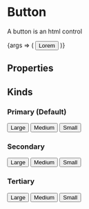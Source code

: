 
<Meta title="Form Components/Button/Button" component={ButtonComponent} />

# Button
A button is an html control

<Canvas>
    <Story name="Example">
        {args => (
          <Button {...args}>Lorem</Button>
        )}
    </Story>
</Canvas>

## Properties
<ArgsTable story="Example" />

## Kinds

### Primary (Default)

<Story name="Primary">
  <Button type="button" kind="primary" display="inline" size="lg">Large</Button>
  <Button type="button" kind="primary" display="inline" size="md">Medium</Button>
  <Button type="button" kind="primary" display="inline" size="sm">Small</Button>
</Story>

### Secondary

<Story name="Secondary">
  <Button type="button" kind="secondary" display="inline" size="lg">Large</Button>
  <Button type="button" kind="secondary" display="inline" size="md">Medium</Button>
  <Button type="button" kind="secondary" display="inline" size="sm">Small</Button>
</Story>

### Tertiary 

<Story name="Tertiary">
  <Button type="button" kind="tertiary" display="inline" size="lg">Large</Button>
  <Button type="button" kind="tertiary" display="inline" size="md">Medium</Button>
  <Button type="button" kind="tertiary" display="inline" size="sm">Small</Button>
</Story>
